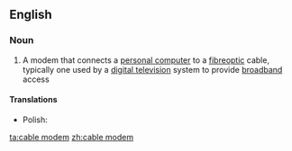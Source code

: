 ==English==

===Noun===
{{wikipedia}}
{{en-noun|sg=[[cable]] [[modem]]}}

# {{Internet}} A modem that connects a [[personal computer]] to a [[fibreoptic]] cable, typically one used by a [[digital television]] system to provide [[broadband]] access

====Translations====
{{trans-top|A modem that connects a personal computer to a fibreoptic cable}}
* Polish: {{t|pl|modem kablowy|m}}
{{trans-mid}}
{{trans-bottom}}

[[ta:cable modem]]
[[zh:cable modem]]